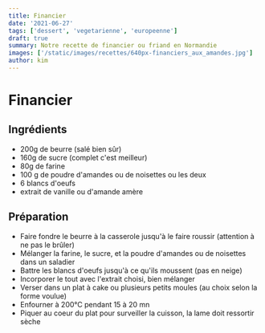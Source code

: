```yaml
---
title: Financier
date: '2021-06-27'
tags: ['dessert', 'vegetarienne', 'europeenne']
draft: true
summary: Notre recette de financier ou friand en Normandie
images: ['/static/images/recettes/640px-financiers_aux_amandes.jpg']
author: kim
---
```


# Financier

<Wikipedia
  src="/static/images/recettes/640px-financiers_aux_amandes.jpg"
  author="Matthieu Blanco"
  alt="financier aux amandes"
  srcurl="https://fr.wikipedia.org/wiki/Financier_%28p%C3%A2tisserie%29"
  authorurl="https://commons.wikimedia.org/w/index.php?title=User:Matthieu.blanco&action=edit&redlink=1"
/>

## Ingrédients

- 200g de beurre (salé bien sûr)
- 160g de sucre (complet c'est meilleur)
- 80g de farine
- 100 g de poudre d'amandes ou de noisettes ou les deux
- 6 blancs d'oeufs
- extrait de vanille ou d'amande amère

## Préparation

- Faire fondre le beurre à la casserole jusqu'à le faire roussir (attention à ne pas le brûler)
- Mélanger la farine, le sucre, et la poudre d'amandes ou de noisettes dans un saladier
- Battre les blancs d'oeufs jusqu'à ce qu'ils moussent (pas en neige)
- Incorporer le tout avec l'extrait choisi, bien mélanger
- Verser dans un plat à cake ou plusieurs petits moules (au choix selon la forme voulue)
- Enfourner à 200°C pendant 15 à 20 mn
- Piquer au coeur du plat pour surveiller la cuisson, la lame doit ressortir sèche
